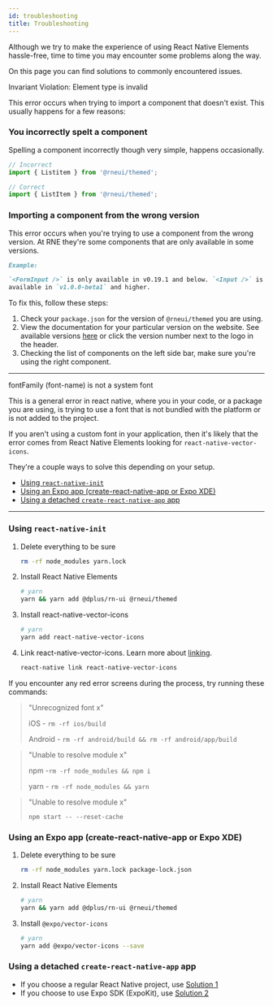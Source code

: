 ```yaml
---
id: troubleshooting
title: Troubleshooting
---
```



Although we try to make the experience of using React Native Elements
hassle-free, time to time you may encounter some problems along the way.

On this page you can find solutions to commonly encountered issues.

<div className="admonition admonition-danger alert alert--danger">
  <div className="admonition-content">
    Invariant Violation: Element type is invalid
  </div>
</div>

This error occurs when trying to import a component that doesn't exist. This
usually happens for a few reasons:

### You incorrectly spelt a component

Spelling a component incorrectly though very simple, happens occasionally.

```jsx
// Incorrect
import { Listitem } from '@rneui/themed';

// Correct
import { ListItem } from '@rneui/themed';
```

### Importing a component from the wrong version

This error occurs when you're trying to use a component from the wrong version.
At RNE they're some components that are only available in some versions.

```md
Example:

`<FormInput />` is only available in v0.19.1 and below. `<Input />` is only
available in `v1.0.0-beta1` and higher.
```

To fix this, follow these steps:

1. Check your `package.json` for the version of `@rneui/themed` you are
   using.
2. View the documentation for your particular version on the website. See
   available versions
   [here](/versions)
   or click the version number next to the logo in the header.
3. Checking the list of components on the left side bar, make sure you're using
   the right component.

---

<div className="admonition admonition-danger alert alert--danger">
  <div className="admonition-content">
    fontFamily (font-name) is not a system font
  </div>
</div>

This is a general error in react native, where you in your code, or a package
you are using, is trying to use a font that is not bundled with the platform or
is not added to the project.

If you aren't using a custom font in your application, then it's likely that
the error comes from React Native Elements looking for
`react-native-vector-icons`.

They're a couple ways to solve this depending on your setup.

- [Using `react-native-init`](#using-react-native-init)
- [Using an Expo app (create-react-native-app or Expo XDE)](#using-an-expo-app-create-react-native-app-or-expo-xde)
- [Using a detached `create-react-native-app` app](#using-a-detached-create-react-native-app-app)

---

### Using `react-native-init`

1. Delete everything to be sure

   ```bash
   rm -rf node_modules yarn.lock
   ```

2. Install React Native Elements

   ```bash
   # yarn
   yarn && yarn add @dplus/rn-ui @rneui/themed
   ```

3. Install react-native-vector-icons

   ```bash
   # yarn
   yarn add react-native-vector-icons
   ```

4. Link react-native-vector-icons. Learn more about
   [linking](https://reactnative.dev/docs/linking.html).

   ```bash
   react-native link react-native-vector-icons
   ```

If you encounter any red error screens during the process, try running these
commands:

> "Unrecognized font x"
>
> iOS - `rm -rf ios/build`
>
> Android - `rm -rf android/build && rm -rf android/app/build`

> "Unable to resolve module x"
>
> npm -`rm -rf node_modules && npm i`
>
> yarn - `rm -rf node_modules && yarn`

> "Unable to resolve module x"
>
> `npm start -- --reset-cache`

### Using an Expo app (create-react-native-app or Expo XDE)

1. Delete everything to be sure

   ```bash
   rm -rf node_modules yarn.lock package-lock.json
   ```

2. Install React Native Elements

   ```bash
   # yarn
   yarn && yarn add @dplus/rn-ui @rneui/themed
   ```

3. Install `@expo/vector-icons`

   ```bash
   # yarn
   yarn add @expo/vector-icons --save
   ```

### Using a detached `create-react-native-app` app

- If you choose a regular React Native project, use
  [Solution 1](#using-react-native-init)
- If you choose to use Expo SDK (ExpoKit), use
  [Solution 2](#using-an-expo-app-create-react-native-app-or-expo-xde)
